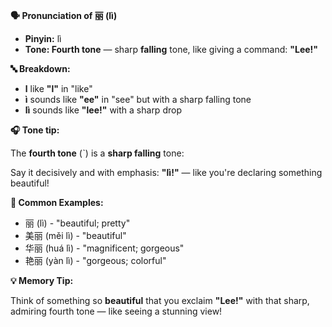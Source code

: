 **🗣️ Pronunciation of 丽 (lì)**

- **Pinyin:** lì
- **Tone: Fourth tone** — sharp **falling** tone, like giving a command: **"Lee!"**

**🔤 Breakdown:**

- **l** like **"l"** in "like"
- **ì** sounds like **"ee"** in "see" but with a sharp falling tone
- **lì** sounds like **"lee!"** with a sharp drop

**🎧 Tone tip:**

The **fourth tone** (ˋ) is a **sharp falling** tone:

Say it decisively and with emphasis: **"lì!"** — like you're declaring something beautiful!

**📝 Common Examples:**

- 丽 (lì) - "beautiful; pretty"
- 美丽 (měi lì) - "beautiful"
- 华丽 (huá lì) - "magnificent; gorgeous"
- 艳丽 (yàn lì) - "gorgeous; colorful"

**💡 Memory Tip:**

Think of something so **beautiful** that you exclaim **"Lee!"** with that sharp, admiring fourth
tone — like seeing a stunning view!
